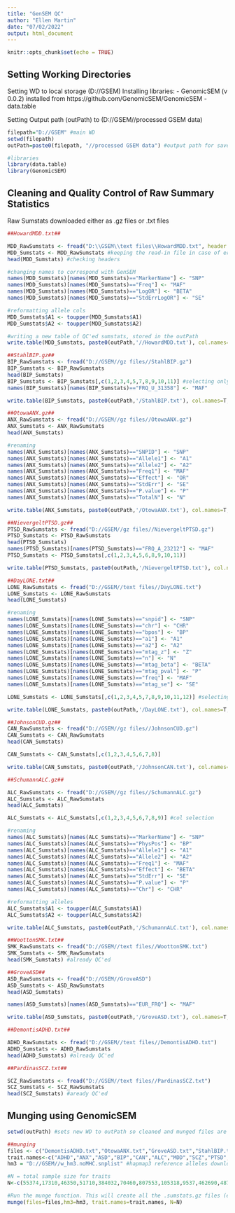 ---
title: "GenSEM QC"
author: "Ellen Martin"
date: "07/02/2022"
output: html_document
---

```{r setup, include=FALSE}
knitr::opts_chunk$set(echo = TRUE)
```

## Setting Working Directories

Setting WD to local storage (D://GSEM)
Installing libraries:
- GenomicSEM (v 0.0.2) installed from https://github.com/GenomicSEM/GenomicSEM
- data.table

Setting Output path (outPath) to (D://GSEM//processed GSEM data)

```{r libraries}
filepath="D://GSEM" #main WD
setwd(filepath)
outPath=paste0(filepath, "//processed GSEM data") #output path for saved data

#libraries
library(data.table)
library(GenomicSEM)
```

## Cleaning and Quality Control of Raw Summary Statistics

Raw Sumstats downloaded either as .gz files or .txt files

```{r qc, echo=FALSE}

##HowardMDD.txt##

MDD_RawSumstats <- fread("D:\\GSEM\\text files\\HowardMDD.txt", header = T) #reading in the RawSumstats using fread()
MDD_Sumstats <- MDD_RawSumstats #keeping the read-in file in case of errors
head(MDD_Sumstats) #checking headers

#changing names to correspond with GenSEM 
names(MDD_Sumstats)[names(MDD_Sumstats)=="MarkerName"] <- "SNP" 
names(MDD_Sumstats)[names(MDD_Sumstats)=="Freq"] <- "MAF"
names(MDD_Sumstats)[names(MDD_Sumstats)=="LogOR"] <- "BETA"
names(MDD_Sumstats)[names(MDD_Sumstats)=="StdErrLogOR"] <- "SE"

#reformatting allele cols
MDD_Sumstats$A1 <- toupper(MDD_Sumstats$A1)
MDD_Sumstats$A2 <- toupper(MDD_Sumstats$A2)

#writing a new table of QC'ed sumstats, stored in the outPath
write.table(MDD_Sumstats, paste0(outPath,'//HowardMDD.txt'), col.names=T, row.names=F,quote=F)

##StahlBIP.gz##
BIP_RawSumstats <- fread("D://GSEM//gz files//StahlBIP.gz")
BIP_Sumstats <- BIP_RawSumstats
head(BIP_Sumstats)
BIP_Sumstats <- BIP_Sumstats[,c(1,2,3,4,5,7,8,9,10,11)] #selecting only necessary columns
names(BIP_Sumstats)[names(BIP_Sumstats)=="FRQ_U_31358"] <- "MAF"

write.table(BIP_Sumstats, paste0(outPath,'/StahlBIP.txt'), col.names=T, row.names=F,quote=F)

##OtowaANX.gz##
ANX_RawSumstats <- fread("D://GSEM//gz files//OtowaANX.gz")
ANX_Sumstats <- ANX_RawSumstats
head(ANX_Sumstats)

#renaming
names(ANX_Sumstats)[names(ANX_Sumstats)=="SNPID"] <- "SNP"
names(ANX_Sumstats)[names(ANX_Sumstats)=="Allele1"] <- "A1"
names(ANX_Sumstats)[names(ANX_Sumstats)=="Allele2"] <- "A2"
names(ANX_Sumstats)[names(ANX_Sumstats)=="Freq1"] <- "MAF"
names(ANX_Sumstats)[names(ANX_Sumstats)=="Effect"] <- "OR"
names(ANX_Sumstats)[names(ANX_Sumstats)=="StdErr"] <- "SE"
names(ANX_Sumstats)[names(ANX_Sumstats)=="P.value"] <- "P"
names(ANX_Sumstats)[names(ANX_Sumstats)=="TotalN"] <- "N"

write.table(ANX_Sumstats, paste0(outPath,'/OtowaANX.txt'), col.names=T, row.names=F,quote=F)

##NievergeltPTSD.gz##
PTSD_RawSumstats <- fread("D://GSEM//gz files//NievergeltPTSD.gz")
PTSD_Sumstats <- PTSD_RawSumstats
head(PTSD_Sumstats)
names(PTSD_Sumstats)[names(PTSD_Sumstats)=="FRQ_A_23212"] <- "MAF"
PTSD_Sumstats <- PTSD_Sumstats[,c(1,2,3,4,5,6,8,9,10,11)]

write.table(PTSD_Sumstats, paste0(outPath,'/NievergeltPTSD.txt'), col.names=T, row.names=F,quote=F)

##DayLONE.txt##
LONE_RawSumstats <- fread("D://GSEM//text files//DayLONE.txt")
LONE_Sumstats <- LONE_RawSumstats
head(LONE_Sumstats)

#renaming
names(LONE_Sumstats)[names(LONE_Sumstats)=="snpid"] <- "SNP"
names(LONE_Sumstats)[names(LONE_Sumstats)=="chr"] <- "CHR"
names(LONE_Sumstats)[names(LONE_Sumstats)=="bpos"] <- "BP"
names(LONE_Sumstats)[names(LONE_Sumstats)=="a1"] <- "A1"
names(LONE_Sumstats)[names(LONE_Sumstats)=="a2"] <- "A2"
names(LONE_Sumstats)[names(LONE_Sumstats)=="mtag_z"] <- "Z"
names(LONE_Sumstats)[names(LONE_Sumstats)=="n"] <- "N"
names(LONE_Sumstats)[names(LONE_Sumstats)=="mtag_beta"] <- "BETA"
names(LONE_Sumstats)[names(LONE_Sumstats)=="mtag_pval"] <- "P"
names(LONE_Sumstats)[names(LONE_Sumstats)=="freq"] <- "MAF"
names(LONE_Sumstats)[names(LONE_Sumstats)=="mtag_se"] <- "SE"

LONE_Sumstats <- LONE_Sumstats[,c(1,2,3,4,5,7,8,9,10,11,12)] #selecting necessary cols

write.table(LONE_Sumstats, paste0(outPath,'/DayLONE.txt'), col.names=T, row.names=F,quote=F)

##JohnsonCUD.gz##
CAN_RawSumstats <- fread("D://GSEM//gz files//JohnsonCUD.gz")
CAN_Sumstats <- CAN_RawSumstats
head(CAN_Sumstats)

CAN_Sumstats <- CAN_Sumstats[,c(1,2,3,4,5,6,7,8)]

write.table(CAN_Sumstats, paste0(outPath,'/JohnsonCAN.txt'), col.names=T, row.names=F,quote=F)

##SchumannALC.gz##

ALC_RawSumstats <- fread("D://GSEM//gz files//SchumannALC.gz")
ALC_Sumstats <- ALC_RawSumstats
head(ALC_Sumstats)

ALC_Sumstats <- ALC_Sumstats[,c(1,2,3,4,5,6,7,8,9)] #col selection

#renaming
names(ALC_Sumstats)[names(ALC_Sumstats)=="MarkerName"] <- "SNP"
names(ALC_Sumstats)[names(ALC_Sumstats)=="PhysPos"] <- "BP"
names(ALC_Sumstats)[names(ALC_Sumstats)=="Allele1"] <- "A1"
names(ALC_Sumstats)[names(ALC_Sumstats)=="Allele2"] <- "A2"
names(ALC_Sumstats)[names(ALC_Sumstats)=="Freq1"] <- "MAF"
names(ALC_Sumstats)[names(ALC_Sumstats)=="Effect"] <- "BETA"
names(ALC_Sumstats)[names(ALC_Sumstats)=="StdErr"] <- "SE"
names(ALC_Sumstats)[names(ALC_Sumstats)=="P.value"] <- "P"
names(ALC_Sumstats)[names(ALC_Sumstats)=="Chr"] <- "CHR"

#reformatting alleles
ALC_Sumstats$A1 <- toupper(ALC_Sumstats$A1)
ALC_Sumstats$A2 <- toupper(ALC_Sumstats$A2)

write.table(ALC_Sumstats, paste0(outPath,'/SchumannALC.txt'), col.names=T, row.names=F,quote=F)

##WoottonSMK.txt##
SMK_RawSumstats <- fread("D://GSEM//text files//WoottonSMK.txt")
SMK_Sumstats <- SMK_RawSumstats
head(SMK_Sumstats) #already QC'ed

##GroveASD##
ASD_RawSumstats <- fread("D://GSEM//GroveASD")
ASD_Sumstats <- ASD_RawSumstats
head(ASD_Sumstats)

names(ASD_Sumstats)[names(ASD_Sumstats)=="EUR_FRQ"] <- "MAF"

write.table(ASD_Sumstats, paste0(outPath,'/GroveASD.txt'), col.names=T, row.names=F,quote=F)

##DemontisADHD.txt##

ADHD_RawSumstats <- fread("D://GSEM//text files//DemontisADHD.txt")
ADHD_Sumstats <- ADHD_RawSumstats
head(ADHD_Sumstats) #already QC'ed

##PardinasSCZ.txt##

SCZ_RawSumstats <- fread("D://GSEM//text files//PardinasSCZ.txt")
SCZ_Sumstats <- SCZ_RawSumstats
head(SCZ_Sumstats) #aready QC'ed


```

## Munging using GenomicSEM

```{r munge, echo=FALSE}

setwd(outPath) #sets new WD to outPath so cleaned and munged files are saved

##munging
files <- c("DemontisADHD.txt","OtowaANX.txt","GroveASD.txt","StahlBIP.txt","JohnsonCAN.txt","SchumannALC.txt","HowardMDD.txt","PardinasSCZ.txt","NievergeltPTSD.txt","WoottonSMK.txt","DayLONE.txt")
trait.names<-c("ADHD","ANX","ASD","BIP","CAN","ALC","MDD","SCZ","PTSD","SMK","LONELINESS")
hm3 = "D://GSEM//w_hm3.noMHC.snplist" #hapmap3 reference alleles downloaded 

#N = total sample size for traits
N<-c(55374,17310,46350,51710,384032,70460,807553,105318,9537,462690,487647)

#Run the munge function. This will create all the .sumstats.gz files (e.g., DEP_HM3.sumstats.gz)
munge(files=files,hm3=hm3, trait.names=trait.names, N=N)

```

